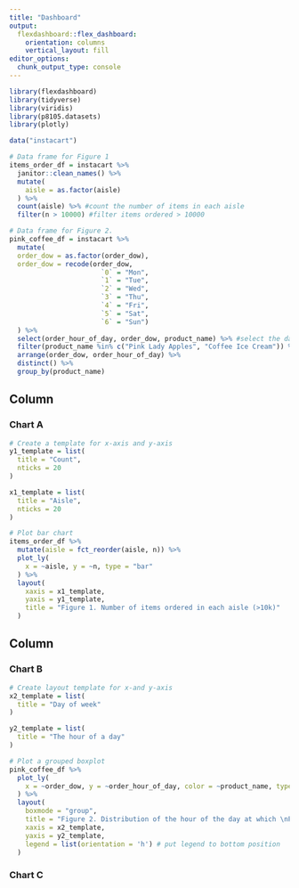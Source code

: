 ```yaml
---
title: "Dashboard"
output: 
  flexdashboard::flex_dashboard:
    orientation: columns
    vertical_layout: fill
editor_options: 
  chunk_output_type: console
---
```


```r
library(flexdashboard)
library(tidyverse)
library(viridis)
library(p8105.datasets)
library(plotly)
```

```r
data("instacart")

# Data frame for Figure 1
items_order_df = instacart %>% 
  janitor::clean_names() %>% 
  mutate(
    aisle = as.factor(aisle)
  ) %>% 
  count(aisle) %>% #count the number of items in each aisle
  filter(n > 10000) #filter items ordered > 10000
```

```r
# Data frame for Figure 2.
pink_coffee_df = instacart %>% 
  mutate(
  order_dow = as.factor(order_dow),
  order_dow = recode(order_dow, 
                       `0` = "Mon",
                       `1` = "Tue",
                       `2` = "Wed",
                       `3` = "Thu",
                       `4` = "Fri",
                       `5` = "Sat",
                       `6` = "Sun")
  ) %>% 
  select(order_hour_of_day, order_dow, product_name) %>% #select the data we are interested in
  filter(product_name %in% c("Pink Lady Apples", "Coffee Ice Cream")) %>% #filter out these two products
  arrange(order_dow, order_hour_of_day) %>% 
  distinct() %>% 
  group_by(product_name)

```


Column {data-width=550}
-----------------------------------------------------------------------

### Chart A

```r
# Create a template for x-axis and y-axis
y1_template = list(
  title = "Count",
  nticks = 20
)

x1_template = list(
  title = "Aisle",
  nticks = 20
)

# Plot bar chart
items_order_df %>% 
  mutate(aisle = fct_reorder(aisle, n)) %>% 
  plot_ly(
    x = ~aisle, y = ~n, type = "bar"
  ) %>%  
  layout(
    xaxis = x1_template,
    yaxis = y1_template,
    title = "Figure 1. Number of items ordered in each aisle (>10k)"
  )
```

Column {data-width=450}
-----------------------------------------------------------------------

### Chart B

```r
# Create layout template for x-and y-axis
x2_template = list(
  title = "Day of week"
)

y2_template = list(
  title = "The hour of a day"
)

# Plot a grouped boxplot
pink_coffee_df %>% 
  plot_ly(
    x = ~order_dow, y = ~order_hour_of_day, color = ~product_name, type = "box"
  ) %>% 
  layout(
    boxmode = "group",
    title = "Figure 2. Distribution of the hour of the day at which \nPink Lady Apples and Coffee Ice Cream are ordered",
    xaxis = x2_template,
    yaxis = y2_template,
    legend = list(orientation = 'h') # put legend to bottom position
  )
```

### Chart C

```r

```

